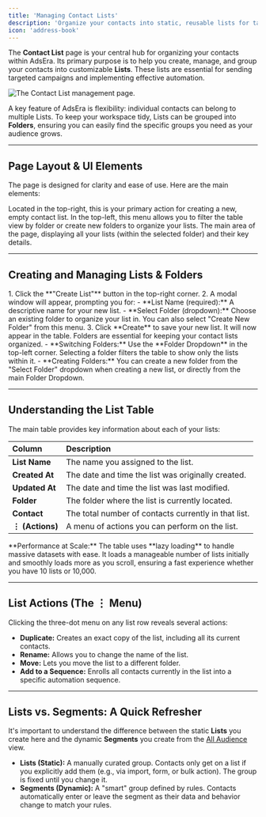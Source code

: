 ```yaml
---
title: 'Managing Contact Lists'
description: 'Organize your contacts into static, reusable lists for targeted campaigns, personalization, and automation.'
icon: 'address-book'
---
```


The **Contact List** page is your central hub for organizing your contacts within AdsEra. Its primary purpose is to help you create, manage, and group your contacts into customizable **Lists**. These lists are essential for sending targeted campaigns and implementing effective automation.

![The Contact List management page.](https://sgp1.digitaloceanspaces.com/whatsera/69793caa-22e2-45af-9644-6c2f8ad3263f_contact_list_page.png)

A key feature of AdsEra is flexibility: individual contacts can belong to multiple Lists. To keep your workspace tidy, Lists can be grouped into **Folders**, ensuring you can easily find the specific groups you need as your audience grows.

---

## Page Layout & UI Elements

The page is designed for clarity and ease of use. Here are the main elements:

<CardGroup>
  <Card title="Create List Button" icon="plus">
    Located in the top-right, this is your primary action for creating a new, empty contact list.
  </Card>
  <Card title="Folder Dropdown" icon="folder-open">
    In the top-left, this menu allows you to filter the table view by folder or create new folders to organize your lists.
  </Card>
  <Card title="List Table View" icon="table-list">
    The main area of the page, displaying all your lists (within the selected folder) and their key details.
  </Card>
</CardGroup>

---

## Creating and Managing Lists & Folders

<AccordionGroup>
  <Accordion title="How to Create a New Contact List">
    1.  Click the **"Create List"** button in the top-right corner.
    2.  A modal window will appear, prompting you for:
        - **List Name (required):** A descriptive name for your new list.
        - **Select Folder (dropdown):** Choose an existing folder to organize your list in. You can also select "Create New Folder" from this menu.
    3.  Click **Create** to save your new list. It will now appear in the table.
  </Accordion>
  
  <Accordion title="How to Manage Folders">
    Folders are essential for keeping your contact lists organized.
    - **Switching Folders:** Use the **Folder Dropdown** in the top-left corner. Selecting a folder filters the table to show only the lists within it.
    - **Creating Folders:** You can create a new folder from the "Select Folder" dropdown when creating a new list, or directly from the main Folder Dropdown.
  </Accordion>
</AccordionGroup>

---

## Understanding the List Table

The main table provides key information about each of your lists:

| Column | Description |
| :--- | :--- |
| **List Name** | The name you assigned to the list. |
| **Created At** | The date and time the list was originally created. |
| **Updated At** | The date and time the list was last modified. |
| **Folder** | The folder where the list is currently located. |
| **Contact** | The total number of contacts currently in that list. |
| **⋮ (Actions)** | A menu of actions you can perform on the list. |

<Info>
  **Performance at Scale:** The table uses **lazy loading** to handle massive datasets with ease. It loads a manageable number of lists initially and smoothly loads more as you scroll, ensuring a fast experience whether you have 10 lists or 10,000.
</Info>

---

## List Actions (The ⋮ Menu)

Clicking the three-dot menu on any list row reveals several actions:

- **Duplicate:** Creates an exact copy of the list, including all its current contacts.
- **Rename:** Allows you to change the name of the list.
- **Move:** Lets you move the list to a different folder.
- **Add to a Sequence:** Enrolls all contacts currently in the list into a specific automation sequence.

---

## Lists vs. Segments: A Quick Refresher

It's important to understand the difference between the static **Lists** you create here and the dynamic **Segments** you create from the [All Audience](/help/audiance/audiance) view.

- **Lists (Static):** A manually curated group. Contacts only get on a list if you explicitly add them (e.g., via import, form, or bulk action). The group is fixed until you change it.
- **Segments (Dynamic):** A "smart" group defined by rules. Contacts automatically enter or leave the segment as their data and behavior change to match your rules.